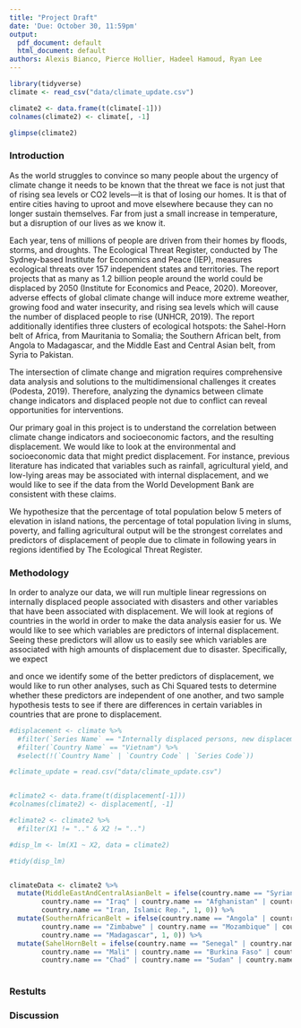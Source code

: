 ```yaml
---
title: "Project Draft"
date: 'Due: October 30, 11:59pm'
output:
  pdf_document: default
  html_document: default
authors: Alexis Bianco, Pierce Hollier, Hadeel Hamoud, Ryan Lee
---
```


```r
library(tidyverse)
climate <- read_csv("data/climate_update.csv")

climate2 <- data.frame(t(climate[-1]))
colnames(climate2) <- climate[, -1]

glimpse(climate2)

```

### Introduction

As the world struggles to convince so many people about the urgency of climate change it needs to be known that the threat we face is not just that of rising sea levels or CO2 levels—it is that of losing our homes. It is that of entire cities having to uproot and move elsewhere because they can no longer sustain themselves. Far from just a small increase in temperature, but a disruption of our lives as we know it.

Each year, tens of millions of people are driven from their homes by floods, storms, and droughts. The Ecological Threat Register, conducted by The Sydney-based Institute for Economics and Peace (IEP), measures ecological threats over 157 independent states and territories. The report projects that as many as 1.2 billion people around the world could be displaced by 2050 (Institute for Economics and Peace, 2020). Moreover, adverse effects of global climate change will induce more extreme weather, growing food and water insecurity, and rising sea levels which will cause the number of displaced people to rise (UNHCR, 2019). The report additionally identifies three clusters of ecological hotspots: the Sahel-Horn belt of Africa, from Mauritania to Somalia; the Southern African belt, from Angola to Madagascar, and the Middle East and Central Asian belt, from Syria to Pakistan.

The intersection of climate change and migration requires comprehensive data analysis and solutions to the multidimensional challenges it creates (Podesta, 2019). Therefore, analyzing the dynamics between climate change indicators and displaced people not due to conflict can reveal opportunities for interventions.

Our primary goal in this project is to understand the correlation between climate change indicators and socioeconomic factors, and the resulting displacement. We would like to look at the environmental and socioeconomic data that might predict displacement. For instance, previous literature has indicated that variables such as rainfall, agricultural yield, and low-lying areas may be associated with internal displacement, and we would like to see if the data from the World Development Bank are consistent with these claims.

We hypothesize that the percentage of total population below 5 meters of elevation in island nations, the percentage of total population living in slums, poverty, and falling agricultural output will be the strongest correlates and predictors of displacement of people due to climate in following years in regions identified by The Ecological Threat Register.

### Methodology

In order to analyze our data, we will run multiple linear regressions on internally displaced people associated with disasters and other variables that have been associated with displacement. We will look at regions of countries in the world in order to make the data analysis easier for us. We would like to see which variables are predictors of internal displacement. Seeing these predictors will allow us to easily see which variables are associated with high amounts of displacement due to disaster. Specifically, we expect 


and once we identify some of the better predictors of displacement, we would like to run other analyses, such as Chi Squared tests to determine whether these predictors are independent of one another, and two sample hypothesis tests to see if there are differences in certain variables in countries that are prone to displacement. 

```r
#displacement <- climate %>% 
  #filter(`Series Name` == "Internally displaced persons, new displacement associated with disasters (number of cases)" | `Series Name` == "Rural population") %>% 
  #filter(`Country Name` == "Vietnam") %>% 
  #select(!(`Country Name` | `Country Code` | `Series Code`))

#climate_update = read.csv("data/climate_update.csv")


#climate2 <- data.frame(t(displacement[-1]))
#colnames(climate2) <- displacement[, -1]

#climate2 <- climate2 %>% 
  #filter(X1 != ".." & X2 != "..")

#disp_lm <- lm(X1 ~ X2, data = climate2)

#tidy(disp_lm)



```


```r
climateData <- climate2 %>%
  mutate(MiddleEastAndCentralAsianBelt = ifelse(country.name == "Syrian Arab Republic" | 
        country.name == "Iraq" | country.name == "Afghanistan" | country.name == "Pakistan" | 
        country.name == "Iran, Islamic Rep.", 1, 0)) %>%
  mutate(SouthernAfricanBelt = ifelse(country.name == "Angola" | country.name == "Zambia" | 
        country.name == "Zimbabwe" | country.name == "Mozambique" | country.name == "Malawi" |
        country.name == "Madagascar", 1, 0)) %>%
  mutate(SahelHornBelt = ifelse(country.name == "Senegal" | country.name == "Mauritania" | 
        country.name == "Mali" | country.name == "Burkina Faso" | country.name == "Niger" | 
        country.name == "Chad" | country.name == "Sudan" | country.name == "Eritrea", 1, 0))
         
```

### Restults



### Discussion


